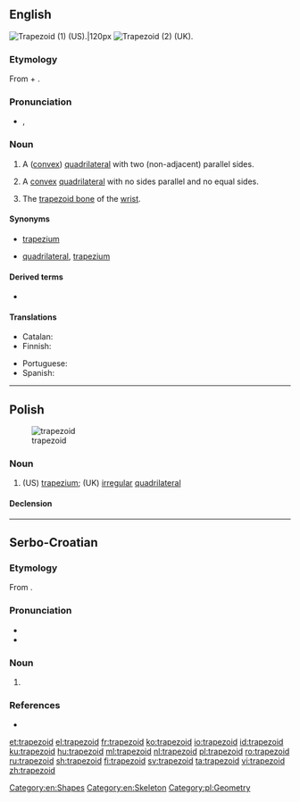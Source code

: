 ==English==
{{wikipedia}}

[[File:Trapezoid2.png|thumb|Trapezoid (1) (US).|120px]]
[[Image:Convex quadrilateral.svg|thumb|Trapezoid (2) (UK).]]

===Etymology===
From {{etyl|grc|en}} {{m|grc|τραπέζιον||irregular quadrilateral|lit=a little table}} + {{m|en|-oid||resembling}}.

===Pronunciation===
* {{enPR|tră'pəzoid}}, {{IPA|/ˈtɹæpəzɔɪd/|lang=en}}

===Noun===
{{en-noun}}

# {{lb|en|geometry|US}} A ([[convex]]) [[quadrilateral]] with two (non-adjacent) parallel sides.
# {{lb|en|geometry|British|AU|NZ}} A [[convex]] [[quadrilateral]] with no sides parallel and no equal sides.
# {{lb|en|anatomy}} The [[trapezoid bone]] of the [[wrist]].

====Synonyms====
* {{sense|geometry|convex quadrilateral with two non-adjacent parallel sides}} {{qualifier|British}} [[trapezium]]
* {{sense|geometry|convex quadrilateral with no parallel sides}} {{l|en|irregular}} [[quadrilateral]], {{qualifier|US}} [[trapezium]]

====Derived terms====
* {{l|en|trapezoidal}}

====Translations====
{{trans-see|quadrilateral with two sides parallel|trapezium}}

{{trans-see|quadrilateral with no sides parallel|trapezium}}

{{trans-top|trapezoid bone}}
* Catalan: {{t+|ca|trapezoide|m}}
* Finnish: {{t|fi|iso monikulmaluu}}
{{trans-mid}}
* Portuguese: {{t|pt|trapezoide|m}}
* Spanish: {{t+|es|trapezoide|m}}
{{trans-bottom}}

[[Category:en:Shapes]]
[[Category:en:Skeleton]]

----

==Polish==
[[Image:Convex quadrilateral.svg|thumb|trapezoid]]

===Noun===
{{pl-noun|m-in}}

# (US) [[trapezium]]; (UK) [[irregular]] [[quadrilateral]]

====Declension====
{{pl-decl-noun
|trapezoid|trapezoidy
|trapezoidu|trapezoidów
|trapezoidowi|trapezoidom
|trapezoid|trapezoidy
|trapezoidem|trapezoidami
|trapezoidzie|trapezoidach
|trapezoidzie|trapezoidy
}}

[[Category:pl:Geometry]]

----

==Serbo-Croatian==

===Etymology===
From {{etyl|NL.|sh}} {{m|la|trapezoides}}.

===Pronunciation===
* {{IPA|/trapezǒiːd/|lang=sh}}
* {{hyphenation|tra|pe|zo|id|lang=sh}}

===Noun===
{{sh-noun|g=m|head=trapezòīd}}

# {{l|en|trapezium}}

===References===
* {{R:sh:HJP|f19kXxF9}}

[[et:trapezoid]]
[[el:trapezoid]]
[[fr:trapezoid]]
[[ko:trapezoid]]
[[io:trapezoid]]
[[id:trapezoid]]
[[ku:trapezoid]]
[[hu:trapezoid]]
[[ml:trapezoid]]
[[nl:trapezoid]]
[[pl:trapezoid]]
[[ro:trapezoid]]
[[ru:trapezoid]]
[[sh:trapezoid]]
[[fi:trapezoid]]
[[sv:trapezoid]]
[[ta:trapezoid]]
[[vi:trapezoid]]
[[zh:trapezoid]]